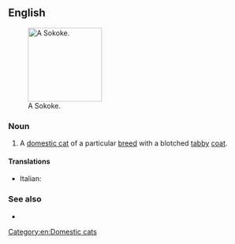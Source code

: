 ==English==
[[File:Sokoke dalili.jpg|thumb|right|150px|A Sokoke.]]

===Noun===
{{en-noun}}

# A [[domestic cat]] of a particular [[breed]] with a blotched [[tabby]] [[coat]].

====Translations====
{{checktrans-top}}
* Italian: {{t-check|it|gatto Sokoke}}
{{trans-mid}}

{{trans-bottom}}

===See also===
* {{pedia|Sokoke}}

[[Category:en:Domestic cats]]